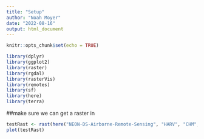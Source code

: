 ```yaml
---
title: "Setup"
author: "Noah Moyer"
date: "2022-08-16"
output: html_document
---
```


```r
knitr::opts_chunk$set(echo = TRUE)
```

```r

library(dplyr)
library(ggplot2)
library(raster)
library(rgdal)
library(rasterVis)
library(remotes)
library(sf)
library(here)
library(terra)
```

##make sure we can get a raster in
```r

testRast <- rast(here("NEON-DS-Airborne-Remote-Sensing", "HARV", "CHM", "HARV_chmCrop.tif"))
plot(testRast)
```